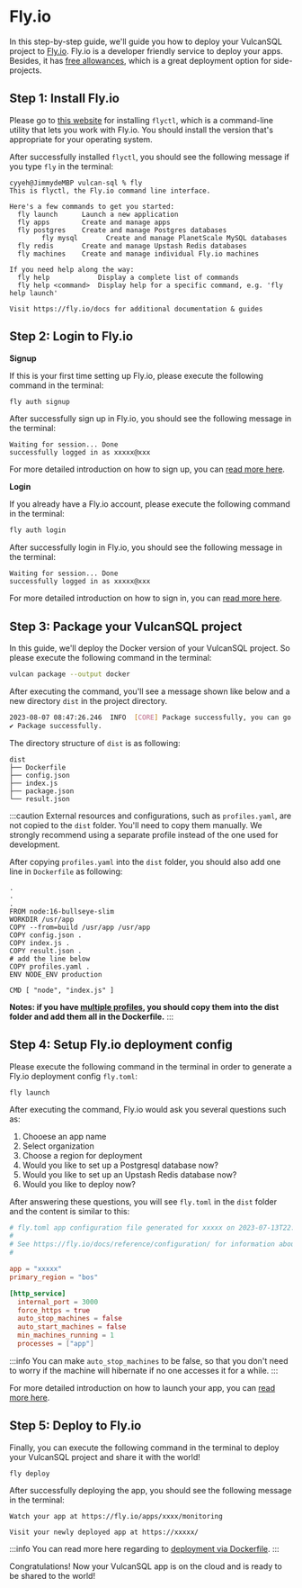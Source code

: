 # Fly.io

In this step-by-step guide, we'll guide you how to deploy your VulcanSQL project to [Fly.io](https://fly.io/). 
Fly.io is a developer friendly service to deploy your apps. Besides, it has [free allowances](https://fly.io/docs/about/pricing/#em-free-allowances-em), 
which is a great deployment option for side-projects.

## Step 1: Install Fly.io

Please go to [this website](https://fly.io/docs/hands-on/install-flyctl/) for installing `flyctl`, which is a command-line utility that lets you work with Fly.io. 
You should install the version that's appropriate for your operating system.

After successfully installed `flyctl`, you should see the following message if you type `fly` in the terminal:

```
cyyeh@JimmydeMBP vulcan-sql % fly
This is flyctl, the Fly.io command line interface.

Here's a few commands to get you started:
  fly launch      Launch a new application
  fly apps        Create and manage apps
  fly postgres    Create and manage Postgres databases
        fly mysql       Create and manage PlanetScale MySQL databases
  fly redis       Create and manage Upstash Redis databases
  fly machines    Create and manage individual Fly.io machines

If you need help along the way:
  fly help            Display a complete list of commands
  fly help <command>  Display help for a specific command, e.g. 'fly help launch'

Visit https://fly.io/docs for additional documentation & guides
```

## Step 2: Login to Fly.io

**Signup**

If this is your first time setting up Fly.io, please execute the following command in the terminal:

```bash
fly auth signup
```

After successfully sign up in Fly.io, you should see the following message in the terminal:

```
Waiting for session... Done
successfully logged in as xxxxx@xxx
```

For more detailed introduction on how to sign up, you can [read more here](https://fly.io/docs/hands-on/sign-up/).

**Login**

If you already have a Fly.io account, please execute the following command in the terminal:

```bash
fly auth login
```

After successfully login in Fly.io, you should see the following message in the terminal:

```
Waiting for session... Done
successfully logged in as xxxxx@xxx
```

For more detailed introduction on how to sign in, you can [read more here](https://fly.io/docs/hands-on/sign-in/).

## Step 3: Package your VulcanSQL project

In this guide, we'll deploy the Docker version of your VulcanSQL project. So please execute the following command in the terminal:

```bash
vulcan package --output docker
```

After executing the command, you'll see a message shown like below and a new directory `dist` in the project directory.

```bash
2023-08-07 08:47:26.246  INFO  [CORE] Package successfully, you can go to "dist" folder and run "docker build ." to build the image. 
✔ Package successfully.
```

The directory structure of `dist` is as following:

```
dist
├── Dockerfile
├── config.json
├── index.js
├── package.json
└── result.json
```

:::caution
External resources and configurations, such as `profiles.yaml`, are not copied to the `dist` folder. 
You'll need to copy them manually. We strongly recommend using a separate profile instead of the one used for development.

After copying `profiles.yaml` into the `dist` folder, you should also add one line in `Dockerfile` as following:

```shell
.
.
.
FROM node:16-bullseye-slim
WORKDIR /usr/app
COPY --from=build /usr/app /usr/app
COPY config.json .
COPY index.js .
COPY result.json .
# add the line below
COPY profiles.yaml .
ENV NODE_ENV production

CMD [ "node", "index.js" ]
```

**Notes: if you have [multiple profiles](../references/data-source-profile#define-profile-in-independent-yaml-files), you should copy them into the dist folder and add them all in the Dockerfile.**
:::

## Step 4: Setup Fly.io deployment config

Please execute the following command in the terminal in order to generate a Fly.io deployment config `fly.toml`:

```shell
fly launch
```

After executing the command, Fly.io would ask you several questions such as:
1. Chooese an app name
2. Select organization
3. Choose a region for deployment
4. Would you like to set up a Postgresql database now?
5. Would you like to set up an Upstash Redis database now?
6. Would you like to deploy now?

After answering these questions, you will see `fly.toml` in the `dist` folder and the content is similar to this:

```toml
# fly.toml app configuration file generated for xxxxx on 2023-07-13T22:40:54+08:00
#
# See https://fly.io/docs/reference/configuration/ for information about how to use this file.
#

app = "xxxxx"
primary_region = "bos"

[http_service]
  internal_port = 3000
  force_https = true
  auto_stop_machines = false
  auto_start_machines = false
  min_machines_running = 1
  processes = ["app"]
```

:::info
You can make `auto_stop_machines` to be false, so that you don't need to worry if the machine will hibernate if no one accesses it for a while.
:::

For more detailed introduction on how to launch your app, you can [read more here](https://fly.io/docs/hands-on/launch-app/).

## Step 5: Deploy to Fly.io

Finally, you can execute the following command in the terminal to deploy your VulcanSQL project and share it with the world!

```shell
fly deploy
```

After successfully deploying the app, you should see the following message in the terminal:

```shell
Watch your app at https://fly.io/apps/xxxx/monitoring

Visit your newly deployed app at https://xxxxx/
```

:::info
You can read more here regarding to [deployment via Dockerfile](https://fly.io/docs/languages-and-frameworks/dockerfile/).
:::

Congratulations! Now your VulcanSQL app is on the cloud and is ready to be shared to the world!